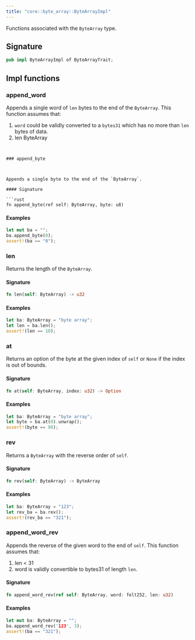 ```yaml
---
title: "core::byte_array::ByteArrayImpl"
---
```


Functions associated with the `ByteArray` type.



## Signature

```rust
pub impl ByteArrayImpl of ByteArrayTrait;
```



## Impl functions

### append_word



Appends a single word of `len` bytes to the end of the `ByteArray`.
This function assumes that:
1. `word` could be validly converted to a `bytes31` which has no more than `len` bytes
of data.
2. len  ByteArray
```


### append_byte



Appends a single byte to the end of the `ByteArray`.

#### Signature

```rust
fn append_byte(ref self: ByteArray, byte: u8)
```



#### Examples

```rust
let mut ba = "";
ba.append_byte(0);
assert!(ba == "0");
```





### len



Returns the length of the `ByteArray`.

#### Signature

```rust
fn len(self: ByteArray) -> u32
```



#### Examples

```rust
let ba: ByteArray = "byte array";
let len = ba.len();
assert!(len == 10);
```





### at



Returns an option of the byte at the given index of `self`
or `None` if the index is out of bounds.

#### Signature

```rust
fn at(self: ByteArray, index: u32) -> Option
```



#### Examples

```rust
let ba: ByteArray = "byte array";
let byte = ba.at(0).unwrap();
assert!(byte == 98);
```





### rev



Returns a `ByteArray` with the reverse order of `self`.

#### Signature

```rust
fn rev(self: ByteArray) -> ByteArray
```



#### Examples

```rust
let ba: ByteArray = "123";
let rev_ba = ba.rev();
assert!(rev_ba == "321");
```





### append_word_rev



Appends the reverse of the given word to the end of `self`.
This function assumes that:
1. len < 31
2. word is validly convertible to bytes31 of length `len`.

#### Signature

```rust
fn append_word_rev(ref self: ByteArray, word: felt252, len: u32)
```




#### Examples

```rust
let mut ba: ByteArray = "";
ba.append_word_rev('123', 3);
assert!(ba == "321");
```




